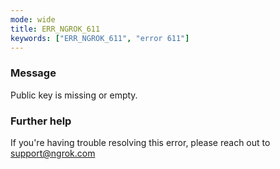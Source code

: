 ```yaml
---
mode: wide
title: ERR_NGROK_611
keywords: ["ERR_NGROK_611", "error 611"]
---
```


### Message

Public key is missing or empty.

### Further help

If you're having trouble resolving this error, please reach out to [support@ngrok.com](mailto:support@ngrok.com?subject=Help%20with%20ERR_NGROK_611)
